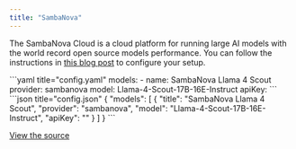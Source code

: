 ```yaml
---
title: "SambaNova"
---
```


The SambaNova Cloud is a cloud platform for running large AI models with the world record open source models performance. You can follow the instructions in [this blog post](https://sambanova.ai/blog/accelerating-coding-with-sambanova-cloud?ref=blog.synapse.dev) to configure your setup.

<Tabs>
  <Tab title="YAML">
  ```yaml title="config.yaml"
  models:
    - name: SambaNova Llama 4 Scout
      provider: sambanova
      model: Llama-4-Scout-17B-16E-Instruct
      apiKey: <YOUR_SAMBANOVA_API_KEY>
  ```
  </Tab>
  <Tab title="JSON">
  ```json title="config.json"
  {
    "models": [
      {
        "title": "SambaNova Llama 4 Scout",
        "provider": "sambanova",
        "model": "Llama-4-Scout-17B-16E-Instruct",
        "apiKey": "<YOUR_SAMBANOVA_API_KEY>"
      }
    ]
  }
  ```
  </Tab>
</Tabs>

[View the source](https://github.com/continuedev/synapse/blob/main/core/llm/llms/SambaNova.ts)
